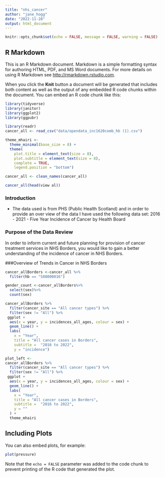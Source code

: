 ```yaml
---
title: "nhs_cancer"
author: "jane_hogg"
date: "2022-11-28"
output: html_document
---
```


```r

knitr::opts_chunk$set(echo = FALSE, message = FALSE, warning = FALSE)
```

## R Markdown

This is an R Markdown document. Markdown is a simple formatting syntax for authoring HTML, PDF, and MS Word documents. For more details on using R Markdown see <http://rmarkdown.rstudio.com>.

When you click the **Knit** button a document will be generated that includes both content as well as the output of any embedded R code chunks within the document. You can embed an R code chunk like this:

```r
library(tidyverse)
library(janitor)
library(ggplot2)
library(ggpubr)
```

```r
library(readr)
cancer_all <- read_csv("data/opendata_inc1620comb_hb (1).csv")
```

```r
theme_mhairi <-
  theme_minimal(base_size = 8) +
  theme(
    plot.title = element_text(size = 8),
    plot.subtitle = element_text(size = 8),
    complete = TRUE,
    legend.position = "bottom")
```

```r
cancer_all <- clean_names(cancer_all)
```
```r
cancer_all(head(view al))
```



### Introduction

- The data used is from PHS (Public Health Scotland) and in order to provide an over view of the data I have used the following data set:
2016 - 2021 - Five Year Incidence of Cancer by Health Board


### Purpose of the Data Review

In order to inform current and future planning for provision of cancer treatment services in NHS Borders, you would like to gain a better understanding of the incidence of cancer in NHS Borders.


###Overview of Trends in Cancer in NHS Borders
```r
cancer_allBorders <-cancer_all %>%
  filter(hb == "S08000016")
```
```r
gender_count <-cancer_allBorders%>% 
  select(sex)%>%
  count(sex)
```


```r
cancer_allBorders %>%
  filter(cancer_site == "All cancer types") %>%
  filter(sex != "All") %>%
 ggplot +
  aes(x = year, y = incidences_all_ages, colour = sex) +
  geom_line() +
  labs(
    x = "Year",
    title = "All cancer cases in Borders",
    subtitle =  "2016 to 2022",
    y = "incidence")
```




```r
plot_left <- 
cancer_allBorders %>%
  filter(cancer_site == "All cancer types") %>%
  filter(sex != "All") %>%
 ggplot +
  aes(x = year, y = incidences_all_ages, colour = sex) +
  geom_line() +
  labs(
    x = "Year",
    title = "All cancer cases in Borders",
    subtitle =  "2016 to 2022",
    y = ""
  ) +
  theme_mhairi
```

## Including Plots

You can also embed plots, for example:

```r
plot(pressure)
```

Note that the `echo = FALSE` parameter was added to the code chunk to prevent printing of the R code that generated the plot.
